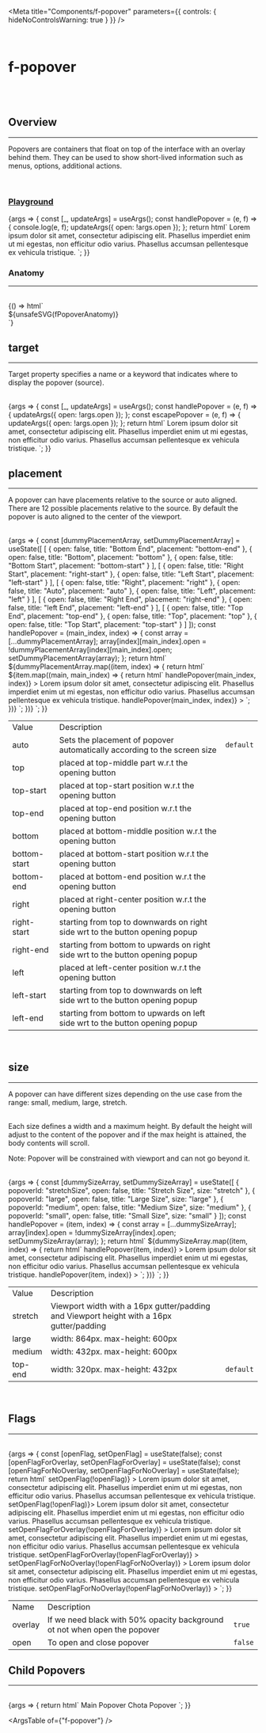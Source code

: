 
<Meta
	title="Components/f-popover"
	parameters={{
		controls: { hideNoControlsWarning: true }
	}}
/>

<br />

# f-popover

<br />
<br />

## Overview

<hr />

Popovers are containers that float on top of the interface with an overlay behind them. They can
be used to show short-lived information such as menus, options, additional actions.

<br />

### [Playground](/story/components-f-popover--playground)

<Canvas>
	<Story
		name="Playground"
		parameters={{
			docs: {
				inlineStories: false,
				iframeHeight: 200
			}
		}}
		argTypes={{
			size: {
				control: "select",
				options: ["stretch", "large", "medium", "small"]
			},
			placement: {
				control: "select",
				options: [
					"auto",
					"top-start",
					"top",
					"top-end",
					"bottom-start",
					"bottom",
					"bottom-end",
					"right-start",
					"right",
					"right-end",
					"left-start",
					"left",
					"left-end"
				]
			},
			open: {
				control: "boolean"
			},
			overlay: {
				control: "boolean"
			}
		}}
		args={{
			open: false,
			overlay: true,
			size: "small",
			placement: "auto"
		}}
	>
		{args => {
			const [_, updateArgs] = useArgs();
			const handlePopover = (e, f) => {
				console.log(e, f);
				updateArgs({ open: !args.open });
			};
			return html` <f-div height="100px" align="middle-center">
				<f-popover
					.open=${args.open}
					.overlay=${args.overlay}
					.size=${args.size}
					.placement=${args.placement}
					@overlay-click=${handlePopover}
					target="#popoverTarget"
				>
					<f-div state="tertiary" padding="medium">
						<f-text>
							Lorem ipsum dolor sit amet, consectetur adipiscing elit. Phasellus imperdiet enim ut
							mi egestas, non efficitur odio varius. Phasellus accumsan pellentesque ex vehicula
							tristique.
						</f-text>
					</f-div>
				</f-popover>
				<f-button id="popoverTarget" label="Open" @click=${handlePopover}></f-button>
			</f-div>`;
		}}
	</Story>
</Canvas>

<br />

### Anatomy

<hr />
<br />

<Story name="Anatomy">
	{() => html`<div class="align-center">${unsafeSVG(fPopoverAnatomy)}</div>`}
</Story>

<br />

## target

<hr />

Target property specifies a name or a keyword that indicates where to display the popover
(source).

<br />

<Canvas>
	<Story
		name="target"
		args={{
			open: false
		}}
		parameters={{
			docs: {
				inlineStories: false,
				iframeHeight: 200
			}
		}}
	>
		{args => {
			const [_, updateArgs] = useArgs();
			const handlePopover = (e, f) => {
				updateArgs({ open: !args.open });
			};
			const escapePopover = (e, f) => {
				updateArgs({ open: !args.open });
			};
			return html`
				<f-div height="hug-content" align="middle-center">
					<f-popover
						?open=${args.open}
						?overlay=${true}
						@overlay-click=${handlePopover}
						@esc=${escapePopover}
						size="small"
						target="#popoverTarget"
					>
						<f-div state="tertiary" padding="medium">
							<f-text>
								Lorem ipsum dolor sit amet, consectetur adipiscing elit. Phasellus imperdiet enim ut
								mi egestas, non efficitur odio varius. Phasellus accumsan pellentesque ex vehicula
								tristique.
							</f-text>
						</f-div>
					</f-popover>
					<f-button id="popoverTarget" label="Open" @click=${handlePopover}> </f-button>
				</f-div>
			`;
		}}
	</Story>
</Canvas>

<br />

## placement

<hr />

A popover can have placements relative to the source or auto aligned. There are 12 possible placements relative to the source.
By default the popover is auto aligned to the center of the viewport.

<br />

<Canvas>
	<Story
		name="placement"
		parameters={{
			docs: {
				inlineStories: false,
				iframeHeight: 350
			}
		}}
	>
		{args => {
			const [dummyPlacementArray, setDummyPlacementArray] = useState([
				[
					{ open: false, title: "Bottom End", placement: "bottom-end" },
					{ open: false, title: "Bottom", placement: "bottom" },
					{ open: false, title: "Bottom Start", placement: "bottom-start" }
				],
				[
					{ open: false, title: "Right Start", placement: "right-start" },
					{ open: false, title: "Left Start", placement: "left-start" }
				],
				[
					{ open: false, title: "Right", placement: "right" },
					{ open: false, title: "Auto", placement: "auto" },
					{ open: false, title: "Left", placement: "left" }
				],
				[
					{ open: false, title: "Right End", placement: "right-end" },
					{ open: false, title: "left End", placement: "left-end" }
				],
				[
					{ open: false, title: "Top End", placement: "top-end" },
					{ open: false, title: "Top", placement: "top" },
					{ open: false, title: "Top Start", placement: "top-start" }
				]
			]);
			const handlePopover = (main_index, index) => {
				const array = [...dummyPlacementArray];
				array[index][main_index].open = !dummyPlacementArray[index][main_index].open;
				setDummyPlacementArray(array);
			};
			return html`
				<f-div height="hug-content" gap="large" direction="column">
					${dummyPlacementArray.map((item, index) => {
						return html`
							<f-div height="hug-content" gap="auto" direction="row">
								${item.map((main, main_index) => {
									return html` <f-popover
											?open=${main.open}
											?overlay=${true}
											placement=${main.placement}
											target=${`#${main.placement}`}
											@overlay-click=${() => handlePopover(main_index, index)}
										>
											<f-div state="tertiary" padding="medium">
												<f-text>
													Lorem ipsum dolor sit amet, consectetur adipiscing elit. Phasellus
													imperdiet enim ut mi egestas, non efficitur odio varius. Phasellus
													accumsan pellentesque ex vehicula tristique.
												</f-text>
											</f-div>
										</f-popover>
										<f-button
											id=${main.placement}
											label=${main.title}
											@click=${() => handlePopover(main_index, index)}
										>
										</f-button>`;
								})}
							</f-div>
						`;
					})}
				</f-div>
			`;
		}}
	</Story>
</Canvas>

<table class="custom-table">
	<tbody>
		<tr>
			<td>Value</td>
			<td>Description</td>
			<td></td>
		</tr>
		<tr>
			<td>auto</td>
			<td>Sets the placement of popover automatically according to the screen size</td>
			<td>
				<code>default</code>
			</td>
		</tr>
		<tr>
			<td>top</td>
			<td>placed at top-middle part w.r.t the opening button</td>
			<td></td>
		</tr>
		<tr>
			<td>top-start</td>
			<td>placed at top-start position w.r.t the opening button</td>
			<td></td>
		</tr>
		<tr>
			<td>top-end</td>
			<td>placed at top-end position w.r.t the opening button</td>
			<td></td>
		</tr>
		<tr>
			<td>bottom</td>
			<td>placed at bottom-middle position w.r.t the opening button</td>
			<td></td>
		</tr>
		<tr>
			<td>bottom-start</td>
			<td>placed at bottom-start position w.r.t the opening button</td>
			<td></td>
		</tr>
		<tr>
			<td>bottom-end</td>
			<td>placed at bottom-end position w.r.t the opening button</td>
			<td></td>
		</tr>
		<tr>
			<td>right</td>
			<td>placed at right-center position w.r.t the opening button</td>
			<td></td>
		</tr>
		<tr>
			<td>right-start</td>
			<td>starting from top to downwards on right side wrt to the button opening popup</td>
			<td></td>
		</tr>
		<tr>
			<td>right-end</td>
			<td>starting from bottom to upwards on right side wrt to the button opening popup</td>
			<td></td>
		</tr>
		<tr>
			<td>left</td>
			<td>placed at left-center position w.r.t the opening button</td>
			<td></td>
		</tr>
		<tr>
			<td>left-start</td>
			<td>starting from top to downwards on left side wrt to the button opening popup</td>
			<td></td>
		</tr>
		<tr>
			<td>left-end</td>
			<td>starting from bottom to upwards on left side wrt to the button opening popup</td>
			<td></td>
		</tr>
	</tbody>
</table>

<br />

## size

<hr />

A popover can have different sizes depending on the use case from the range: small, medium, large, stretch.

<br />
Each size defines a width and a maximum height. By default the height will adjust to the content of the
popover and if the max height is attained, the body contents will scroll.

<br />
<p class="note-section">
	Note: Popover will be constrained with viewport and can not go beyond it.
</p>

<br />

<Canvas>
	<Story
		name="size"
		parameters={{
			docs: {
				inlineStories: false,
				iframeHeight: 300
			}
		}}
	>
		{args => {
			const [dummySizeArray, setDummySizeArray] = useState([
				{
					popoverId: "stretchSize",
					open: false,
					title: "Stretch Size",
					size: "stretch"
				},
				{ popoverId: "large", open: false, title: "Large Size", size: "large" },
				{
					popoverId: "medium",
					open: false,
					title: "Medium Size",
					size: "medium"
				},
				{ popoverId: "small", open: false, title: "Small Size", size: "small" }
			]);
			const handlePopover = (item, index) => {
				const array = [...dummySizeArray];
				array[index].open = !dummySizeArray[index].open;
				setDummySizeArray(array);
			};
			return html` <f-div height="hug-content" gap="large">
				${dummySizeArray.map((item, index) => {
					return html`
						<f-popover
							?open=${item.open}
							?overlay=${true}
							size=${item.size}
							target=${`#${item.popoverId}`}
							@overlay-click=${() => handlePopover(item, index)}
						>
							<f-div state="tertiary" padding="medium">
								<f-text>
									Lorem ipsum dolor sit amet, consectetur adipiscing elit. Phasellus imperdiet enim
									ut mi egestas, non efficitur odio varius. Phasellus accumsan pellentesque ex
									vehicula tristique.
								</f-text>
							</f-div>
						</f-popover>
						<f-button
							id=${item.popoverId}
							label=${item.title}
							@click=${() => handlePopover(item, index)}
						>
						</f-button>
					`;
				})}
			</f-div>`;
		}}
	</Story>
</Canvas>

<table class="custom-table">
	<tbody>
		<tr>
			<td>Value</td>
			<td>Description</td>
			<td></td>
		</tr>
		<tr>
			<td>stretch</td>
			<td>
				Viewport width with a 16px gutter/padding and Viewport height with a 16px gutter/padding
			</td>
			<td></td>
		</tr>
		<tr>
			<td>large</td>
			<td>width: 864px. max-height: 600px</td>
			<td></td>
		</tr>
		<tr>
			<td>medium</td>
			<td>width: 432px. max-height: 600px</td>
			<td></td>
		</tr>
		<tr>
			<td>top-end</td>
			<td>width: 320px. max-height: 432px</td>
			<td>
				<code>default</code>
			</td>
		</tr>
	</tbody>
</table>

<br />

## Flags

<hr />

<br />

<Canvas>
	<Story
		name="Flags"
		parameters={{
			docs: {
				inlineStories: false,
				iframeHeight: 300
			}
		}}
	>
		{args => {
			const [openFlag, setOpenFlag] = useState(false);
			const [openFlagForOverlay, setOpenFlagForOverlay] = useState(false);
			const [openFlagForNoOverlay, setOpenFlagForNoOverlay] = useState(false);
			return html` <f-div height="hug-content" gap="large" direction="column">
				<f-div height="hug-content" gap="large" direction="row">
					<f-popover
						?open=${openFlag}
						?overlay=${true}
						size="small"
						target="#openFlag"
						@overlay-click=${() => setOpenFlag(!openFlag)}
					>
						<f-div state="tertiary" padding="medium">
							<f-text>
								Lorem ipsum dolor sit amet, consectetur adipiscing elit. Phasellus imperdiet enim ut
								mi egestas, non efficitur odio varius. Phasellus accumsan pellentesque ex vehicula
								tristique.
							</f-text>
						</f-div>
					</f-popover>
					<f-button id="openFlag" label="open='true'" @click=${() => setOpenFlag(!openFlag)}>
					</f-button>
					<f-popover ?open=${false} ?overlay=${true} size="small" target="#openFlag2">
						<f-div state="tertiary" padding="medium">
							<f-text>
								Lorem ipsum dolor sit amet, consectetur adipiscing elit. Phasellus imperdiet enim ut
								mi egestas, non efficitur odio varius. Phasellus accumsan pellentesque ex vehicula
								tristique.
							</f-text>
						</f-div>
					</f-popover>
					<f-button id="openFlag2" label="open='false'"> </f-button>
				</f-div>
				<f-div height="hug-content" gap="large" direction="row">
					<f-popover
						?open=${openFlagForOverlay}
						?overlay=${true}
						size="small"
						target="#openFlagForOverlay"
						@overlay-click=${() => setOpenFlagForOverlay(!openFlagForOverlay)}
					>
						<f-div state="tertiary" padding="medium">
							<f-text>
								Lorem ipsum dolor sit amet, consectetur adipiscing elit. Phasellus imperdiet enim ut
								mi egestas, non efficitur odio varius. Phasellus accumsan pellentesque ex vehicula
								tristique.
							</f-text>
						</f-div>
					</f-popover>
					<f-button
						id="openFlagForOverlay"
						label="overlay='true'"
						@click=${() => setOpenFlagForOverlay(!openFlagForOverlay)}
					>
					</f-button>
					<f-popover
						?open=${openFlagForNoOverlay}
						.overlay=${false}
						size="small"
						target="#openFlagForNoOverlay2"
						@overlay-click=${() => setOpenFlagForNoOverlay(!openFlagForNoOverlay)}
					>
						<f-div state="tertiary" padding="medium">
							<f-text>
								Lorem ipsum dolor sit amet, consectetur adipiscing elit. Phasellus imperdiet enim ut
								mi egestas, non efficitur odio varius. Phasellus accumsan pellentesque ex vehicula
								tristique.
							</f-text>
						</f-div>
					</f-popover>
					<f-button
						id="openFlagForNoOverlay2"
						label="overlay='false'"
						@click=${() => setOpenFlagForNoOverlay(!openFlagForNoOverlay)}
					>
					</f-button>
				</f-div>
			</f-div>`;
		}}
	</Story>
</Canvas>

<table class="custom-table">
	<tbody>
		<tr>
			<td>Name</td>
			<td>Description</td>
			<td></td>
		</tr>
		<tr>
			<td>overlay</td>
			<td>If we need black with 50% opacity background ot not when open the popover</td>
			<td>
				<code>true</code>
			</td>
		</tr>
		<tr>
			<td>open</td>
			<td>To open and close popover</td>
			<td>
				<code>false</code>
			</td>
		</tr>
	</tbody>
</table>

## Child Popovers

<hr />

<br />

<Canvas>
	<Story
		name="Child Popover"
		parameters={{
			docs: {
				inlineStories: false,
				iframeHeight: 300
			}
		}}
	>
		{args => {
			return html`
				<f-popover ?open=${true} ?overlay=${true} size="medium">
					<f-div id="mainPopoverContent" state="tertiary" height="500px" padding="medium">
						<f-text> Main Popover </f-text>
					</f-div>
					<f-popover
						?open=${true}
						?overlay=${false}
						target="#mainPopoverContent"
						placement="left-start"
						size="small"
					>
						<f-div state="tertiary" height="200px" padding="medium">
							<f-text> Chota Popover </f-text>
						</f-div>
					</f-popover>
				</f-popover>
			`;
		}}
	</Story>
</Canvas>

<ArgsTable of={"f-popover"} />
